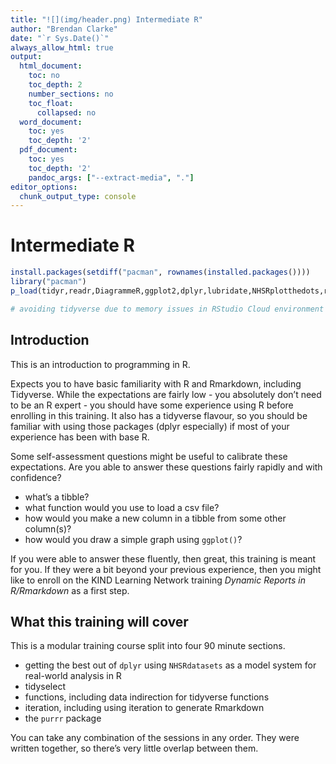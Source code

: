 ---
title: "![](img/header.png) Intermediate R"
author: "Brendan Clarke"
date: "`r Sys.Date()`"
always_allow_html: true
output:
  html_document:
    toc: no
    toc_depth: 2
    number_sections: no
    toc_float:
      collapsed: no
  word_document:
    toc: yes
    toc_depth: '2'
  pdf_document:
    toc: yes
    toc_depth: '2'
    pandoc_args: ["--extract-media", "."]
editor_options: 
  chunk_output_type: console
---
# Intermediate R {.tabset}

<!-- This version basically is feature-creeping itself to death. Might well be better as fully modular - one on functions, one on iteration, one on dplyr, one on purrr -->

```{r pre-setup, message=FALSE, warning=FALSE, echo=F}
install.packages(setdiff("pacman", rownames(installed.packages())))
library("pacman")
p_load(tidyr,readr,DiagrammeR,ggplot2,dplyr,lubridate,NHSRplotthedots,readxl,stringr,NHSRdatasets, purrr)

# avoiding tidyverse due to memory issues in RStudio Cloud environment 
```

## Introduction

This is an introduction to programming in R.

Expects you to have basic familiarity with R and Rmarkdown, including Tidyverse. While the expectations are fairly low - you absolutely don't need to be an R expert - you should have some experience using R before enrolling in this training. It also has a tidyverse flavour, so you should be familiar with using those packages (dplyr especially) if most of your experience has been with base R.

Some self-assessment questions might be useful to calibrate these expectations. Are you able to answer these questions fairly rapidly and with confidence?

- what's a tibble?
- what function would you use to load a csv file?
- how would you make a new column in a tibble from some other column(s)?
- how would you draw a simple graph using `ggplot()`?

If you were able to answer these fluently, then great, this training is meant for you. If they were a bit beyond your previous experience, then you might like to enroll on the KIND Learning Network training *Dynamic Reports in R/Rmarkdown* as a first step.

## What this training will cover

This is a modular training course split into four 90 minute sections. 

- getting the best out of `dplyr` using `NHSRdatasets` as a model system for real-world analysis in R
- tidyselect
- functions, including data indirection for tidyverse functions
- iteration, including using iteration to generate Rmarkdown
- the `purrr` package

You can take any combination of the sessions in any order. They were written together, so there's very little overlap between them.




